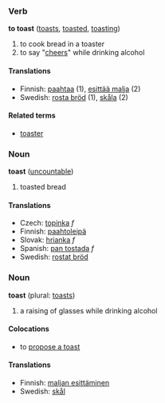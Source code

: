 ===Verb===
'''to toast''' ([[toasts]], [[toasted]], [[toasting]])

#to cook bread in a toaster
#to say "[[cheers]]" while drinking alcohol

==== Translations ====
*Finnish: [[paahtaa]] (1), [[esittää malja]] (2)
*Swedish: [[rosta bröd]] (1), [[skåla]] (2)

====Related terms====
*[[toaster]]

===Noun===
'''toast''' ([[uncountable]])

# toasted bread

==== Translations ====
*Czech: [[topinka]] ''f''
*Finnish: [[paahtoleipä]]
*Slovak: [[hrianka]] ''f''
*Spanish: [[pan tostada]] ''f''
*Swedish: [[rostat bröd]]

===Noun===
'''toast''' (plural: [[toasts]])

# a raising of glasses while drinking alcohol

====Colocations====<!-- not sure of spelling -->
*to [[propose a toast]]

==== Translations ====
*Finnish: [[maljan esittäminen]]
*Swedish: [[skål]]